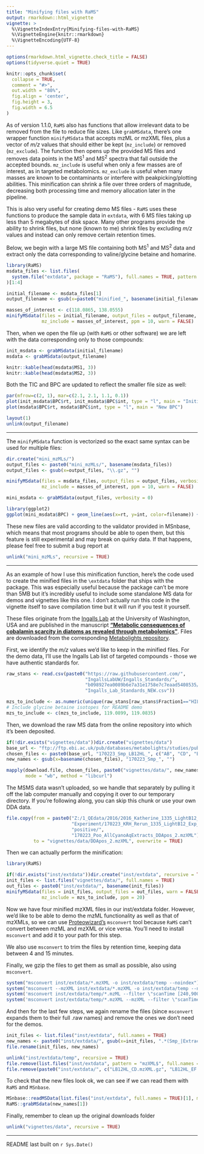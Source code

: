 ```yaml
---
title: "Minifying files with RaMS"
output: rmarkdown::html_vignette
vignette: >
  %\VignetteIndexEntry{Minifying-files-with-RaMS}
  %\VignetteEngine{knitr::rmarkdown}
  %\VignetteEncoding{UTF-8}
---
```


<!-- This vignette is created from a .Rmd file: please edit that instead. -->

```r
options(rmarkdown.html_vignette.check_title = FALSE)
options(tidyverse.quiet = TRUE)

knitr::opts_chunk$set(
  collapse = TRUE,
  comment = "#>",
  out.width = "80%",
  fig.align = 'center',
  fig.height = 3,
  fig.width = 6.5
)
```

As of version 1.1.0, `RaMS` also has functions that allow irrelevant data to
be removed from the file to reduce file sizes. Like `grabMSdata`, there's one
wrapper function `minifyMSdata` that accepts mzML or mzXML files, plus a vector
of *m/z* values that should either be kept (`mz_include`) or removed 
(`mz_exclude`). The function then opens up the provided MS files and removes
data points in the MS^1^ and MS^2^ spectra that fall outside the accepted bounds.
`mz_include` is useful when only a few masses are of interest, as in targeted
metabolomics. `mz_exclude` is useful when many masses are known to be 
contaminants or interfere with peakpicking/plotting abilities. This minification
can shrink a file over three orders of magnitude, decreasing both
processing time and memory allocation later in the pipeline.

This is also very useful for creating demo MS files - `RaMS` uses these
functions to produce the sample data in `extdata`, with 6 MS files taking up
less than 5 megabytes of disk space. Many other programs provide the ability
to shrink files, but none (known to me) shrink files by excluding *m/z*
values and instead can only remove certain retention times.

Below, we begin with a large MS file containing both MS^1^ and MS^2^ data 
and extract only the data corresponding to
valine/glycine betaine and homarine.

```r
library(RaMS)
msdata_files <- list.files(
  system.file("extdata", package = "RaMS"), full.names = TRUE, pattern = "mzML"
)[1:4]

initial_filename <- msdata_files[1]
output_filename <- gsub(x=paste0("minified_", basename(initial_filename)), "\\.gz", "")

masses_of_interest <- c(118.0865, 138.0555)
minifyMSdata(files = initial_filename, output_files = output_filename, 
             mz_include = masses_of_interest, ppm = 10, warn = FALSE)
```

Then, when we open the file up (with `RaMS` or other software) we are left with
the data corresponding only to those compounds:

```r
init_msdata <- grabMSdata(initial_filename)
msdata <- grabMSdata(output_filename)
```

```r
knitr::kable(head(msdata$MS1, 3))
knitr::kable(head(msdata$MS2, 3))
```

Both the TIC and BPC are updated to reflect the smaller file size as well:

```r
par(mfrow=c(2, 1), mar=c(2.1, 2.1, 1.1, 0.1))
plot(init_msdata$BPC$rt, init_msdata$BPC$int, type = "l", main = "Initial BPC")
plot(msdata$BPC$rt, msdata$BPC$int, type = "l", main = "New BPC")
```

```r
layout(1)
unlink(output_filename)
```

***

The `minifyMSdata` function is vectorized so the exact same syntax can be used for multiple files:

```r
dir.create("mini_mzMLs/")
output_files <- paste0("mini_mzMLs/", basename(msdata_files))
output_files <- gsub(x=output_files, "\\.gz", "")

minifyMSdata(files = msdata_files, output_files = output_files, verbosity = 0,
             mz_include = masses_of_interest, ppm = 10, warn = FALSE)
```

```r
mini_msdata <- grabMSdata(output_files, verbosity = 0)

library(ggplot2)
ggplot(mini_msdata$BPC) + geom_line(aes(x=rt, y=int, color=filename)) + theme_bw()
```

These new files are valid according to the validator provided in MSnbase, which
means that most programs should be able to open them, but this feature is still
experimental and may break on quirky data. If that happens, please feel free to
submit a bug report at 

```r
unlink("mini_mzMLs", recursive = TRUE)
```

***

As an example of how I use this minification function, here's the code used to
create the minified files in the `\extdata` folder that ships with the package.
This was especially useful because the package can't be more than 5MB but it's
incredibly useful to include some standalone MS data for demos and vignettes
like this one. I don't actually run this code in the vignette itself to save
compilation time but it will run if you test it yourself.

These files originate from the [Ingalls Lab](https://sites.google.com/view/anitra-ingalls) at the University of Washington, USA and are published in the manuscript [**"Metabolic consequences of cobalamin scarcity in diatoms as revealed through metabolomics"**](https://www.sciencedirect.com/science/article/pii/S1434461018301184). Files are downloaded from the corresponding [Metabolights repository](https://www.ebi.ac.uk/metabolights/MTBLS703/files).

First, we identify the *m/z* values we'd like to keep in the minified files. For
the demo data, I'll use the Ingalls Lab list of targeted compounds - those we
have authentic standards for.

```r
raw_stans <- read.csv(paste0("https://raw.githubusercontent.com/",
                             "IngallsLabUW/Ingalls_Standards/",
                             "b098927ea0089b6e7a31e1758e7c7eaad5408535/",
                             "Ingalls_Lab_Standards_NEW.csv"))

mzs_to_include <- as.numeric(unique(raw_stans[raw_stans$Fraction1=="HILICPos",]$m.z))
# Include glycine betaine isotopes for README demo
mzs_to_include <- c(mzs_to_include, 119.0899, 119.0835)
```

Then, we download the raw MS data from the online repository into which it's
been deposited.

```r
if(!dir.exists("vignettes/data"))dir.create("vignettes/data")
base_url <- "ftp://ftp.ebi.ac.uk/pub/databases/metabolights/studies/public/MTBLS703/"
chosen_files <- paste0(base_url, "170223_Smp_LB12HL_", c("AB", "CD", "EF"), "_pos.mzXML")
new_names <- gsub(x=basename(chosen_files), "170223_Smp_", "")

mapply(download.file, chosen_files, paste0("vignettes/data/", new_names), 
       mode = "wb", method = "libcurl")
```

The MSMS data wasn't uploaded, so we handle that separately by pulling it off
the lab computer manually and copying it over to our temporary directory. If
you're following along, you can skip this chunk or use your own DDA data.

```r
file.copy(from = paste0("Z:/1_QEdata/2016/2016_Katherine_1335_LightB12_",
                        "Experiment/170223_KRH_Rerun_1335_LightB12_Exp_HILIC/",
                        "positive/",
                        "170223_Poo_AllCyanoAqExtracts_DDApos_2.mzXML"),
          to = "vignettes/data/DDApos_2.mzXML", overwrite = TRUE)
```

Then we can actually perform the minification:

```r
library(RaMS)

if(!dir.exists("inst/extdata"))dir.create("inst/extdata", recursive = TRUE)
init_files <- list.files("vignettes/data/", full.names = TRUE)
out_files <- paste0("inst/extdata/", basename(init_files))
minifyMSdata(files = init_files, output_files = out_files, warn = FALSE,
             mz_include = mzs_to_include, ppm = 20)
```

Now we have four minified mzXML files in our inst/extdata folder. However, we'd
like to be able to demo the mzML functionality as well as that of mzXMLs, so
we can use [Proteowizard's](http://proteowizard.sourceforge.net/tools.shtml) 
`msconvert` tool because `RaMS` can't convert between mzML and mzXML or vice 
versa. You'll need to install `msconvert` and add it to your path for this
step.

We also use `msconvert` to trim the files by retention time, keeping data 
between 4 and 15 minutes.

Finally, we gzip the files to get them as small as possible, also using `msconvert`.

```r
system("msconvert inst/extdata/*.mzXML -o inst/extdata/temp --noindex")
system("msconvert --mzXML inst/extdata/*.mzXML -o inst/extdata/temp --noindex")
system('msconvert inst/extdata/temp/*.mzML --filter \"scanTime [240,900]\" -o inst/extdata -g')
system('msconvert inst/extdata/temp/*.mzXML --mzXML --filter \"scanTime [240,900]\" -o inst/extdata -g')
```

And then for the last few steps, we again rename the files (since `msconvert`
expands them to their full .raw names) and remove the ones we don't need for
the demos.

```r
init_files <- list.files("inst/extdata", full.names = TRUE)
new_names <- paste0("inst/extdata/", gsub(x=init_files, ".*(Smp_|Extracts_)", ""))
file.rename(init_files, new_names)

unlink("inst/extdata/temp", recursive = TRUE)
file.remove(list.files("inst/extdata", pattern = "mzXML$", full.names = TRUE))
file.remove(paste0("inst/extdata/", c("LB12HL_CD.mzXML.gz", "LB12HL_EF.mzXML.gz")))
```

To check that the new files look ok, we can see if we can read them with `RaMS`
and `MSnbase`.

```r
MSnbase::readMSData(list.files("inst/extdata", full.names = TRUE)[1], msLevel. = 1)
RaMS::grabMSdata(new_names[1])
```

Finally, remember to clean up the original downloads folder

```r
unlink("vignettes/data", recursive = TRUE)
```

***

README last built on `r Sys.Date()`
